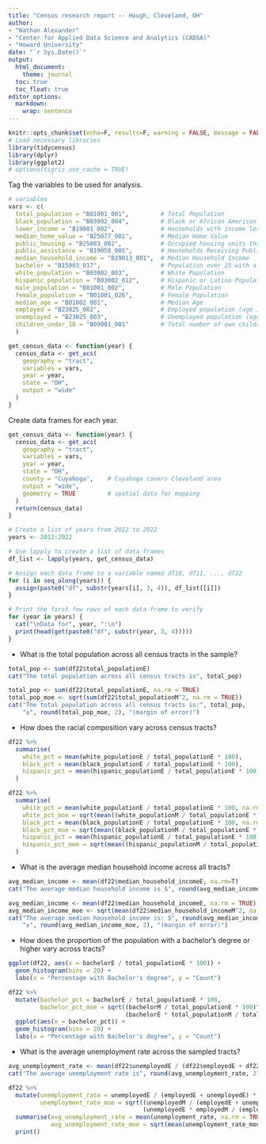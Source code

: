 ```yaml
---
title: "Census research report -- Hough, Cleveland, OH"
author: 
- "Nathan Alexander"
- "Center for Applied Data Science and Analytics (CADSA)"
- "Howard University"
date: "`r Sys.Date()`"
output: 
  html_document:
    theme: journal
  toc: true
  toc_float: true
editor_options: 
  markdown: 
    wrap: sentence
---
```


```r
knitr::opts_chunk$set(echo=F, results=F, warning = FALSE, message = FALSE)
# Load necessary libraries
library(tidycensus)
library(dplyr)
library(ggplot2)
# options(tigris_use_cache = TRUE)
```

Tag the variables to be used for analysis.

```r
# variables
vars <- c(
  total_population = "B01001_001",         # Total Population
  black_population = "B03002_004",         # Black or African American Population
  lower_income = "B19001_002",             # Households with income less than $10,000
  median_home_value = "B25077_001",        # Median Home Value
  public_housing = "B25003_002",           # Occupied housing units that are renter-occupied and subsidized
  public_assistance = "B19058_001",        # Households Receiving Public Assistance
  median_household_income = "B19013_001",  # Median Household Income
  bachelor = "B15003_017",                 # Population over 25 with a Bachelor's degree or higher
  white_population = "B03002_003",         # White Population
  hispanic_population = "B03002_012",      # Hispanic or Latino Population
  male_population = "B01001_002",          # Male Population
  female_population = "B01001_026",        # Female Population
  median_age = "B01002_001",               # Median Age
  employed = "B23025_002",                 # Employed population (age 16+)
  unemployed = "B23025_003",               # Unemployed population (age 16+)
  children_under_18 = "B09001_001"         # Total number of own children under 18 years
  )

get_census_data <- function(year) {
  census_data <- get_acs(
    geography = "tract",
    variables = vars,
    year = year,
    state = "OH",
    output = "wide"
  )
}  
```

Create data frames for each year.

```r
get_census_data <- function(year) {
  census_data <- get_acs(
    geography = "tract",
    variables = vars,
    year = year,
    state = "OH",
    county = "Cuyahoga",    # Cuyahoga covers Cleveland area
    output = "wide",
    geometry = TRUE         # spatial data for mapping
  )
  return(census_data)
}

# Create a list of years from 2012 to 2022
years <- 2012:2022

# Use lapply to create a list of data frames
df_list <- lapply(years, get_census_data)

# Assign each data frame to a variable named df10, df11, ..., df22
for (i in seq_along(years)) {
  assign(paste0("df", substr(years[i], 3, 4)), df_list[[i]])
}

# Print the first few rows of each data frame to verify
for (year in years) {
  cat("\nData for", year, ":\n")
  print(head(get(paste0("df", substr(year, 3, 4)))))
}

```

- What is the total population across all census tracts in the sample?

```r
total_pop <- sum(df22$total_populationE)
cat("The total population across all census tracts is", total_pop)

total_pop <- sum(df22$total_populationE, na.rm = TRUE)
total_pop_moe <- sqrt(sum(df22$total_populationM^2, na.rm = TRUE))
cat("The total population across all census tracts is:", total_pop, 
    "±", round(total_pop_moe, 2), "(margin of error)")
```

- How does the racial composition vary across census tracts?

```r
df22 %>%
  summarise(
    white_pct = mean(white_populationE / total_populationE * 100),
    black_pct = mean(black_populationE / total_populationE * 100),
    hispanic_pct = mean(hispanic_populationE / total_populationE * 100)
  )

df22 %>%
  summarise(
    white_pct = mean(white_populationE / total_populationE * 100, na.rm = TRUE),
    white_pct_moe = sqrt(mean((white_populationM / total_populationE * 100)^2, na.rm = TRUE)),
    black_pct = mean(black_populationE / total_populationE * 100, na.rm = TRUE),
    black_pct_moe = sqrt(mean((black_populationM / total_populationE * 100)^2, na.rm = TRUE)),
    hispanic_pct = mean(hispanic_populationE / total_populationE * 100, na.rm = TRUE),
    hispanic_pct_moe = sqrt(mean((hispanic_populationM / total_populationE * 100)^2, na.rm = TRUE))
  )

```

- What is the average median household income across all tracts?

```r
avg_median_income <- mean(df22$median_household_incomeE, na.rm=T)
cat("The average median household income is $", round(avg_median_income, 2))

avg_median_income <- mean(df22$median_household_incomeE, na.rm = TRUE)
avg_median_income_moe <- sqrt(mean(df22$median_household_incomeM^2, na.rm = TRUE))
cat("The average median household income is: $", round(avg_median_income, 2),
    "±", round(avg_median_income_moe, 2), "(margin of error)")

```

- How does the proportion of the population with a bachelor's degree or higher vary across tracts?

```r
ggplot(df22, aes(x = bachelorE / total_populationE * 100)) +
  geom_histogram(bins = 20) +
  labs(x = "Percentage with Bachelor's degree", y = "Count")

df22 %>%
  mutate(bachelor_pct = bachelorE / total_populationE * 100,
         bachelor_pct_moe = sqrt((bachelorM / total_populationE * 100)^2 + 
                                 (bachelorE * total_populationM / total_populationE^2 * 100)^2)) %>%
  ggplot(aes(x = bachelor_pct)) +
  geom_histogram(bins = 20) +
  labs(x = "Percentage with Bachelor's degree", y = "Count")

```

- What is the average unemployment rate across the sampled tracts?

```r
avg_unemployment_rate <- mean(df22$unemployedE / (df22$employedE + df22$unemployedE) * 100)
cat("The average unemployment rate is", round(avg_unemployment_rate, 2), "%")

df22 %>%
  mutate(unemployment_rate = unemployedE / (employedE + unemployedE) * 100,
         unemployment_rate_moe = sqrt((unemployedM / (employedE + unemployedE) * 100)^2 +
                                      (unemployedE * employedM / (employedE + unemployedE)^2 * 100)^2)) %>%
  summarise(avg_unemployment_rate = mean(unemployment_rate, na.rm = TRUE),
            avg_unemployment_rate_moe = sqrt(mean(unemployment_rate_moe^2, na.rm = TRUE))) %>%
  print()

```
